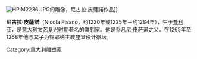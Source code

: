 [[File:HPIM2236.JPG|thumb]]的雕像，尼古拉·皮薩諾作品]]

'''尼古拉·皮薩諾'''（Nicola Pisano，约1220年或1225年－约1284年），生于[[普利亚|普利亚]]，是[[意大利|意大利]][[文艺复兴时期|文艺复兴时期]]著名的[[雕刻家|雕刻家]]。他是[[乔凡尼·皮萨诺|乔凡尼·皮萨诺]]之父。在1265年至1268年他与其子为锡耶纳主教座堂设计祭坛。

{{Authority control}}
[[Category:意大利雕塑家|Category:意大利雕塑家]]